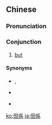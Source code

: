 {{also|但系}}
==Chinese==
{{zh-forms|s=但系}}

===Pronunciation===
{{zh-pron
|c=daan6 hai6
|h=pfs=than-he
|cat=con
}}

===Conjunction===
{{zh-con}}

# {{lb|zh|Cantonese|Hakka}} [[but]]

====Synonyms====
* {{qualifier|Mandarin|Min Nan|Cantonese}} {{zh-l|不過}}, {{zh-l|但是}}
* {{qualifier|Cantonese}} {{zh-l|之不過|tr=zi1 bat1 gwo3}}
* {{qualifier|Hakka|Min Nan}} {{zh-l|毋過}}

[[ko:但係]]
[[ja:但係]]